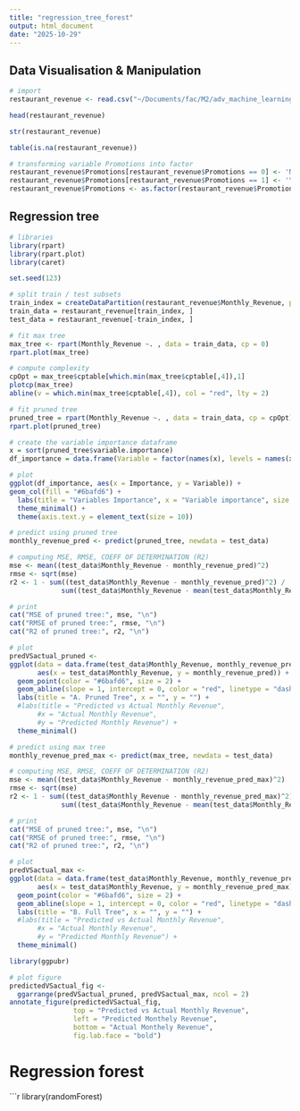 ```yaml
---
title: "regression_tree_forest"
output: html_document
date: "2025-10-29"
---
```


## Data Visualisation & Manipulation

```r
# import 
restaurant_revenue <- read.csv("~/Documents/fac/M2/adv_machine_learning/project/data/restaurant_revenue.csv", stringsAsFactors=TRUE)
```

```r
head(restaurant_revenue)
```
```r
str(restaurant_revenue)
```
```r
table(is.na(restaurant_revenue))
```

```r
# transforming variable Promotions into factor 
restaurant_revenue$Promotions[restaurant_revenue$Promotions == 0] <- 'No'
restaurant_revenue$Promotions[restaurant_revenue$Promotions == 1] <- 'Yes'
restaurant_revenue$Promotions <- as.factor(restaurant_revenue$Promotions)
```

## Regression tree

```r
# libraries
library(rpart) 
library(rpart.plot) 
library(caret)
```

```r
set.seed(123)

# split train / test subsets 
train_index = createDataPartition(restaurant_revenue$Monthly_Revenue, p = 0.7, list = FALSE)
train_data = restaurant_revenue[train_index, ]
test_data = restaurant_revenue[-train_index, ]

# fit max tree
max_tree <- rpart(Monthly_Revenue ~. , data = train_data, cp = 0)
rpart.plot(max_tree)

# compute complexity 
cpOpt = max_tree$cptable[which.min(max_tree$cptable[,4]),1]
plotcp(max_tree) 
abline(v = which.min(max_tree$cptable[,4]), col = "red", lty = 2)

# fit pruned tree
pruned_tree = rpart(Monthly_Revenue ~. , data = train_data, cp = cpOpt)
rpart.plot(pruned_tree)
```
```r
# create the variable importance dataframe
x = sort(pruned_tree$variable.importance)
df_importance = data.frame(Variable = factor(names(x), levels = names(x)), 	Importance = as.numeric(x))

# plot
ggplot(df_importance, aes(x = Importance, y = Variable)) +
geom_col(fill = "#6bafd6") +
  labs(title = "Variables Importance", x = "Variable importance", size = 0.1) +
  theme_minimal() +
  theme(axis.text.y = element_text(size = 10)) 

```

```r
# predict using pruned tree
monthly_revenue_pred <- predict(pruned_tree, newdata = test_data)

# computing MSE, RMSE, COEFF OF DETERMINATION (R2)
mse <- mean((test_data$Monthly_Revenue - monthly_revenue_pred)^2)
rmse <- sqrt(mse)
r2 <- 1 - sum((test_data$Monthly_Revenue - monthly_revenue_pred)^2) / 
             sum((test_data$Monthly_Revenue - mean(test_data$Monthly_Revenue))^2)

# print 
cat("MSE of pruned tree:", mse, "\n")
cat("RMSE of pruned tree:", rmse, "\n")
cat("R2 of pruned tree:", r2, "\n")

# plot 
predVSactual_pruned <- 
ggplot(data = data.frame(test_data$Monthly_Revenue, monthly_revenue_pred), 
       aes(x = test_data$Monthly_Revenue, y = monthly_revenue_pred)) +
  geom_point(color = "#6bafd6", size = 2) + 
  geom_abline(slope = 1, intercept = 0, color = "red", linetype = "dashed") +
  labs(title = "A. Pruned Tree", x = "", y = "") +
  #labs(title = "Predicted vs Actual Monthly Revenue",
       #x = "Actual Monthly Revenue",
       #y = "Predicted Monthly Revenue") +
  theme_minimal()
```

```r
# predict using max tree
monthly_revenue_pred_max <- predict(max_tree, newdata = test_data)

# computing MSE, RMSE, COEFF OF DETERMINATION (R2)
mse <- mean((test_data$Monthly_Revenue - monthly_revenue_pred_max)^2)
rmse <- sqrt(mse)
r2 <- 1 - sum((test_data$Monthly_Revenue - monthly_revenue_pred_max)^2) / 
             sum((test_data$Monthly_Revenue - mean(test_data$Monthly_Revenue))^2)

# print 
cat("MSE of pruned tree:", mse, "\n")
cat("RMSE of pruned tree:", rmse, "\n")
cat("R2 of pruned tree:", r2, "\n")

# plot 
predVSactual_max <-
ggplot(data = data.frame(test_data$Monthly_Revenue, monthly_revenue_pred_max), 
       aes(x = test_data$Monthly_Revenue, y = monthly_revenue_pred_max)) +
  geom_point(color = "#6bafd6", size = 2) + 
  geom_abline(slope = 1, intercept = 0, color = "red", linetype = "dashed") +
  labs(title = "B. Full Tree", x = "", y = "") +
  #labs(title = "Predicted vs Actual Monthly Revenue",
       #x = "Actual Monthly Revenue",
       #y = "Predicted Monthly Revenue") +
  theme_minimal()
```

```r
library(ggpubr)

# plot figure 
predictedVSactual_fig <- 
  ggarrange(predVSactual_pruned, predVSactual_max, ncol = 2)
annotate_figure(predictedVSactual_fig, 
                top = "Predicted vs Actual Monthly Revenue", 
                left = "Predicted Monthely Revenue", 
                bottom = "Actual Monthely Revenue", 
                fig.lab.face = "bold")
```

# Regression forest 
```r
library(randomForest)

